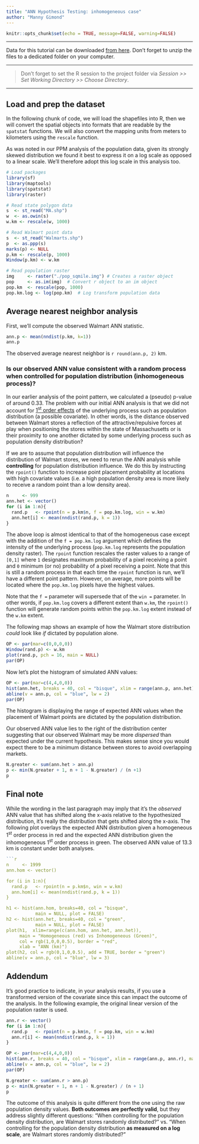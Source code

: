 ```yaml
---
title: "ANN Hypothesis Testing: inhomogeneous case"
author: "Manny Gimond"
---
```


```r
knitr::opts_chunk$set(echo = TRUE, message=FALSE, warning=FALSE)
```


------------------------------------------------------------------------

[Data for this tutorial can be downloaded [from here](./data.zip). Don't forget to unzip the files to a dedicated folder on your computer.]{.block1}
 
-------

> Don't forget to set the R session to the project folder via *Session \>\> Set Working Directory \>\> Choose Directory*.

-------

## Load and prep the dataset

In the following chunk of code, we will load the shapefiles into R, then we will convert the spatial objects into formats that are readable by the `spatstat` functions. We will also convert the mapping units from meters to kilometers using the `rescale` function.

As was noted in our PPM analysis of the population data, given its strongly skewed distribution we found it best to express it on a log scale as opposed to a linear scale. We'll therefore adopt this log scale in this analysis too.

```r
# Load packages
library(sf)
library(maptools)
library(spatstat)
library(raster)

# Read state polygon data
s  <- st_read("MA.shp")
w  <- as.owin(s)
w.km <- rescale(w, 1000)

# Read Walmart point data
s  <- st_read("Walmarts.shp")
p  <- as.ppp(s)
marks(p) <- NULL
p.km <- rescale(p, 1000)
Window(p.km) <- w.km     

# Read population raster
img     <- raster("./pop_sqmile.img") # Creates a raster object
pop     <- as.im(img)  # Convert r object to an im object
pop.km  <- rescale(pop, 1000)
pop.km.log <- log(pop.km)  # Log transform population data
```

## Average nearest neighbor analysis

First, we'll compute the observed Walmart ANN statistic.

```r
ann.p <- mean(nndist(p.km, k=1))
ann.p
```

The observed average nearest neighbor is `r round(ann.p, 2)` km.

### Is our observed ANN value consistent with a random process when controlled for population distribution (inhomogeneous process)?

In our earlier analysis of the point pattern, we calculated a (pseudo) p-value of around 0.33. The problem with our initial ANN analysis is that we did not account for [1^st^ order effects](https://mgimond.github.io/Spatial/chp11-0.html#first-and-second-order-effects) of the underlying process such as population distribution (a possible covariate). In other words, is the distance observed between Walmart stores a reflection of the attractive/repulsive forces at play when positioning the stores within the state of Massachusetts or is their proximity to one another dictated by some underlying process such as population density distribution?

If we are to assume that population distribution will influence the distribution of Walmart stores, we need to rerun the ANN analysis while **controlling** for population distribution influence. We do this by instructing the `rpoint()` function to increase point placement probability at locations with high covariate values (i.e. a high population density area is more likely to receive a random point than a low density area).

```r
n     <- 999
ann.het <- vector()
for (i in 1:n){
  rand.p   <- rpoint(n = p.km$n, f = pop.km.log, win = w.km) 
  ann.het[i] <- mean(nndist(rand.p, k = 1))
}

```

The above loop is almost identical to that of the homogeneous case except with the addition of the `f = pop.km.log` argument which defines the intensity of the underlying process (`pop.km.log` represents the population density raster). The `rpoint` function rescales the raster values to a range of `[0,1]` where `1` designates maximum probability of a pixel receiving a point and `0` minimum (or no) probability of a pixel receiving a point. Note that this is still a random process in that each time the `rpoint` function is run, we'll have a different point pattern. However, on average, more points will be located where the `pop.km.log` pixels have the highest values.

Note that the `f =` parameter will supersede that of the `win =` parameter. In other words, if `pop.km.log` covers a different extent than `w.km`, the `rpoint()` function will generate random points within the `pop.km.log` extent instead of the `w.km` extent.

The following map shows an example of how the Walmart store distribution *could* look like *if* dictated by population alone.

```r
OP <- par(mar=c(0,0,0,0))
Window(rand.p) <- w.km
plot(rand.p, pch = 16, main = NULL)
par(OP)
```

Now let's plot the histogram of simulated ANN values:

```r
OP <- par(mar=c(4,4,0,0))
hist(ann.het, breaks = 40, col = "bisque", xlim = range(ann.p, ann.het), main = NULL)
abline(v = ann.p, col = "blue", lw = 2)
par(OP)
```

The histogram is displaying the range of expected ANN values when the placement of Walmart points are dictated by the population distribution.

Our observed ANN value lies to the right of the distribution center suggesting that our observed Walmart may be more *dispersed* than expected under the current hypothesis. This makes sense since you would expect there to be a minimum distance between stores to avoid overlapping markets.

```r
N.greater <- sum(ann.het > ann.p)
p <- min(N.greater + 1, n + 1 - N.greater) / (n +1)
p
```

## Final note

While the wording in the last paragraph may imply that it's the *observed* ANN value that has shifted along the x-axis relative to the hypothesized distribution, it's really the distribution that gets shifted along the x-axis. The following plot overlays the expected ANN distribution given a homogeneous 1^st^ order process in red and the expected ANN distribution given the inhomogeneous 1^st^ order process in green. The observed ANN value of 13.3 km is constant under both analyses.



```r
```r
n     <- 1999       
ann.hom <- vector()   

for (i in 1:n){
  rand.p   <- rpoint(n = p.km$n, win = w.km)  
  ann.hom[i] <- mean(nndist(rand.p, k = 1))    
}

h1 <- hist(ann.hom, breaks=40, col = "bisque",  
           main = NULL, plot = FALSE)
h2 <- hist(ann.het, breaks=40, col = "green",  
           main = NULL, plot = FALSE)
plot(h1,  xlim=range(c(ann.hom, ann.het, ann.het)),
     main = "Homogeneous (red) vs Inhomogeneous (Green)",
     col = rgb(1,0,0,0.5), border = "red",
     xlab = "ANN (km)")
plot(h2, col = rgb(0,1,0,0.5), add = TRUE, border = "green")
abline(v = ann.p, col = "blue", lw = 3)
```

## Addendum

It's good practice to indicate, in your analysis results, if you use a transformed version of the covariate since this can impact the outcome of the analysis. In the following example, the original linear version of the population raster is used.

```r
ann.r <- vector()
for (i in 1:n){
  rand.p   <- rpoint(n = p.km$n, f = pop.km, win = w.km) 
  ann.r[i] <- mean(nndist(rand.p, k = 1))
}

```

```r
OP <- par(mar=c(4,4,0,0))
hist(ann.r, breaks = 40, col = "bisque", xlim = range(ann.p, ann.r), main = NULL)
abline(v = ann.p, col = "blue", lw = 2)
par(OP)
```

```r
N.greater <- sum(ann.r > ann.p)
p <- min(N.greater + 1, n + 1 - N.greater) / (n + 1)
p
```

The outcome of this analysis is quite different from the one using the raw population density values. **Both outcomes are perfectly valid**, but they address slightly different questions: "When controlling for the population density distribution, are Walmart stores randomly distributed?" vs. "When controlling for the population density distribution **as measured on a log scale**, are Walmart stores randomly distributed?"


